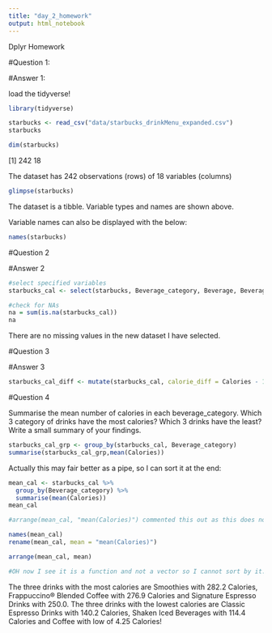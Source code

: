 ```yaml
---
title: "day_2_homework"
output: html_notebook
---
```

Dplyr Homework

#Question 1:

#Answer 1:

load the tidyverse!

```r
library(tidyverse)
```

```r
starbucks <- read_csv("data/starbucks_drinkMenu_expanded.csv")
starbucks
```

```r
dim(starbucks)
```
[1] 242  18

The dataset has 242 observations (rows) of 18 variables (columns)

```r
glimpse(starbucks)
```

The dataset is a tibble. Variable types and names are shown above. 

Variable names can also be displayed with the below:
```r
names(starbucks)
```


#Question 2

#Answer 2

```r
#select specified variables
starbucks_cal <- select(starbucks, Beverage_category, Beverage, Beverage_prep, Calories)

#check for NAs
na = sum(is.na(starbucks_cal))
na
```
There are no missing values in the new dataset I have selected.

#Question 3

#Answer 3

```r
starbucks_cal_diff <- mutate(starbucks_cal, calorie_diff = Calories - 135)
```

#Question 4

Summarise the mean number of calories in each beverage_category. Which 3 category of drinks have the most calories? Which 3 drinks have the least? Write a small summary of your findings.

```r
starbucks_cal_grp <- group_by(starbucks_cal, Beverage_category)
summarise(starbucks_cal_grp,mean(Calories))
```
Actually this may fair better as a pipe, so I can sort it at the end:

```r
mean_cal <- starbucks_cal %>% 
  group_by(Beverage_category) %>%
  summarise(mean(Calories))
mean_cal

#arrange(mean_cal, "mean(Calories)") commented this out as this does not work. I have tried with and without the "". I am not sure why I cannot order the mean calories column? 

names(mean_cal)
rename(mean_cal, mean = "mean(Calories)")

arrange(mean_cal, mean)

#OH now I see it is a function and not a vector so I cannot sort by it. I understand now. I am not sure how to make this a vector...
```

The three drinks with the most calories are Smoothies with 282.2 Calories, Frappuccino® Blended Coffee with 276.9 Calories and Signature Espresso Drinks with 250.0. The three drinks with the lowest calories are Classic Espresso Drinks with 140.2 Calories, Shaken Iced Beverages with 114.4 Calories and Coffee with  low of 4.25 Calories!
